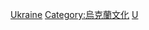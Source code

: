 {{Commonscat|Religion in Ukraine}}

[[Category:欧洲各国宗教|Ukraine]]
[[Category:烏克蘭文化|Category:烏克蘭文化]]
[[Category:各國宗教|U]]